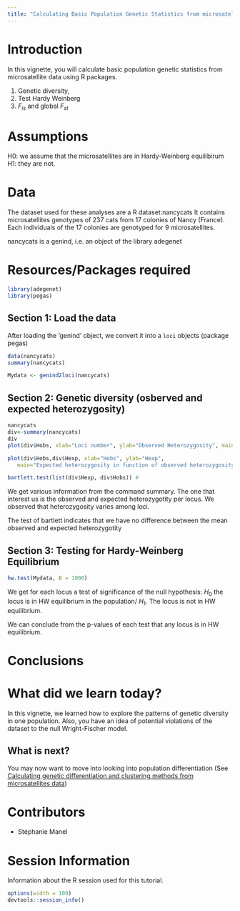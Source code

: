 ```yaml
---
title: "Calculating Basic Population Genetic Statistics from microsatellite Data"
---
```


# Introduction

In this vignette, you will calculate basic population genetic statistics from microsatellite data using R packages. 

1. Genetic diversity,
2. Test Hardy Weinberg 
3. $F_{is}$ and global $F_{st}$

# Assumptions

H0: we assume that the microsatellites are in Hardy-Weinberg equilibirum
H1: they are not.



# Data

The dataset used for these analyses are a R dataset:nancycats
It contains microsatellites genotypes of 237 cats from 17 colonies of Nancy (France). Each individuals of the 17 colonies are genotyped for 9 microsatellites.  

nancycats is a genind, i.e. an object of the library adegenet

# Resources/Packages required


```r
 
library(adegenet)
library(pegas)
```

 
 

## Section 1: Load the data
After loading the 'genind' object, we convert it into a `loci` objects (package pegas)

```r
data(nancycats)  
summary(nancycats)

```


```r
Mydata <- genind2loci(nancycats)

```


## Section 2: Genetic diversity (osberved and expected heterozygosity)   


```r
nancycats  
div<-summary(nancycats)
div
plot(div$Hobs, xlab="Loci number", ylab="Observed Heterozygosity", main="Observed heterozygosity per locus")

plot(div$Hobs,div$Hexp, xlab="Hobs", ylab="Hexp", 
   main="Expected heterozygosity in function of observed heterozygosity per locus")

bartlett.test(list(div$Hexp, div$Hobs)) #  
```

We get various information from the command summary. 
The one that interest us is the observed and expected heterozygotity per locus.
We observed that heterozygosity varies among loci.

The test of bartlett indicates that we have no difference between the mean observed and expected heterozygotity

## Section 3: Testing for Hardy-Weinberg Equilibrium

```r

hw.test(Mydata, B = 1000)
```


We get for each locus a test of significance of the null hypothesis: $H_0$ the
locus is in HW equilibrium in the population/ $H_1$. The locus is not in HW equilibrium.

We can conclude from the p-values of each test  that any locus is in HW equilibrium.

# Conclusions
#  What did we learn today?

In this vignette, we learned how to explore the patterns of genetic diversity  in one population.
Also, you have an idea of potential violations of the dataset to the null Wright-Fischer model.

## What is next?

You may now want to move into looking into population differentiation   (See [Calculating genetic differentiation and clustering methods from microsatellites data](DifferentiationMicrosatellites.html))

 

# Contributors

- Stéphanie Manel
 

# Session Information

Information about the R session used for this tutorial.

```r
options(width = 100)
devtools::session_info()
```



